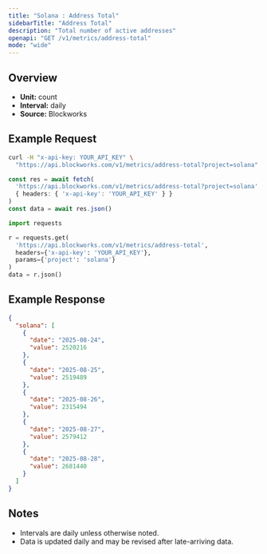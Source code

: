 ```yaml
---
title: "Solana : Address Total"
sidebarTitle: "Address Total"
description: "Total number of active addresses"
openapi: "GET /v1/metrics/address-total"
mode: "wide"
---
```


## Overview

- **Unit:** count
- **Interval:** daily
- **Source:** Blockworks

## Example Request

<CodeGroup>

```bash cURL
curl -H "x-api-key: YOUR_API_KEY" \
  "https://api.blockworks.com/v1/metrics/address-total?project=solana"
```

```typescript TypeScript
const res = await fetch(
  'https://api.blockworks.com/v1/metrics/address-total?project=solana',
  { headers: { 'x-api-key': 'YOUR_API_KEY' } }
)
const data = await res.json()
```

```python Python
import requests

r = requests.get(
  'https://api.blockworks.com/v1/metrics/address-total',
  headers={'x-api-key': 'YOUR_API_KEY'},
  params={'project': 'solana'}
)
data = r.json()
```

</CodeGroup>

## Example Response

```json
{
  "solana": [
    {
      "date": "2025-08-24",
      "value": 2520216
    },
    {
      "date": "2025-08-25",
      "value": 2519489
    },
    {
      "date": "2025-08-26",
      "value": 2315494
    },
    {
      "date": "2025-08-27",
      "value": 2579412
    },
    {
      "date": "2025-08-28",
      "value": 2681440
    }
  ]
}
```

## Notes
- Intervals are daily unless otherwise noted.
- Data is updated daily and may be revised after late-arriving data.
